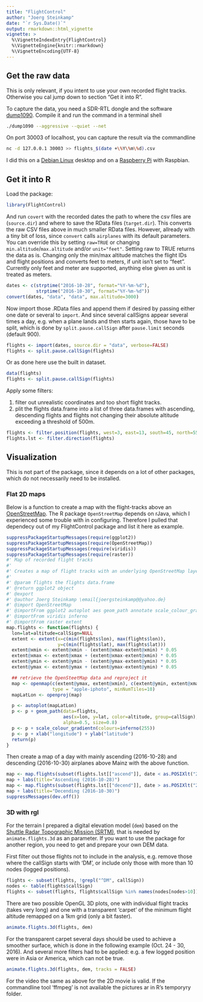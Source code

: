 ```yaml
---
title: "FlightControl"
author: "Joerg Steinkamp"
date: "`r Sys.Date()`"
output: rmarkdown::html_vignette
vignette: >
  %\VignetteIndexEntry{FlightControl}
  %\VignetteEngine{knitr::rmarkdown}
  %\VignetteEncoding{UTF-8}
---
```


## Get the raw data

This is only relevant, if you intent to use your own recorded flight tracks. Otherwise you cal jump down to section "Get it into R".

To capture the data, you need a SDR-RTL dongle and the software [dump1090](https://github.com/antirez/dump1090). Compile it and run the command in a terminal shell
```bash
./dump1090 --aggressive --quiet --net
```
On port 30003 of localhost, you can capture the result via the commandline
```bash
nc -d 127.0.0.1 30003 >> flights_$(date +\%Y\%m\%d).csv
```

I did this on a [Debian Linux](https://www.debian.org/) desktop and on a [Raspberry Pi](https://www.raspberrypi.org/) with Raspbian.

## Get it into R

Load the package:

```r
library(FlightControl)
```

And run `covert` with the recorded dates the path to where the csv files are (`source.dir`) and where to save the RData files (`target.dir`). This converts the raw CSV files above in much smaller RData files. However, allready with a tiny bit of loss, since `convert` calls `airplanes` with its default parameters. You can override this by setting `raw=TRUE` or  changing `min.altitude`/`max.altitude` and/or `unit="feet"`. Setting raw to TRUE returns the data as is. Changing only the min/max altitude matches the flight IDs and flight positions and converts feet to meters, if unit isn't set to "feet". Currently only feet and meter are supported, anything else given as unit is treated as meters. 

```r
dates <- c(strptime("2016-10-28", format="%Y-%m-%d"),
           strptime("2016-10-30", format="%Y-%m-%d"))
convert(dates, "data", "data", max.altitude=3000)
```

Now import those .RData files and append them if desired by passing either one date or several to `import`. And since several callSigns appear several times a day, e.g. when a plane lands and then starts again, those have to be split, which is done by `split.pause.callSign` after `pause.limit` seconds (default 900).

```r
flights <- import(dates, source.dir = "data", verbose=FALSE)
flights <- split.pause.callSign(flights)
```

Or as done here use the built in dataset.

```r
data(flights)
flights <- split.pause.callSign(flights)
```

Apply some filters:

1. filter out unrealistic coordinates and too short flight tracks. 
2. plit the flights data.frame into a list of three data.frames with ascending, descending flights and flights not changing their absolute altitude exceeding a threshold of 500m.

```r
flights <- filter.position(flights, west=3, east=13, south=45, north=55,length = 10)
flights.lst <- filter.direction(flights)
```

## Visualization

This is not part of the package, since it depends on a lot of other packages, which do not necessarily need to be installed.

### Flat 2D maps

Below  is a function to create a map with the flight-tracks above an [OpenStreetMap](https://www.openstreetmap.org). The R package `OpenStreetMap` depends on rJava, which I experienced some trouble with in configuring. Therefore I pulled that dependecy out of my FlightControl package and list it here as example.
```r
suppressPackageStartupMessages(require(ggplot2))
suppressPackageStartupMessages(require(OpenStreetMap))
suppressPackageStartupMessages(require(viridis))
suppressPackageStartupMessages(require(raster))
#' Map of recorded flight tracks
#'
#' Creates a map of flight tracks with an underlying OpenStreetMap layer.
#'
#' @param flights the flights data.frame
#' @return ggplot2 object
#' @export
#' @author Joerg Steinkamp \email{joergsteinkamp@@yahoo.de}
#' @import OpenStreetMap
#' @importFrom ggplot2 autoplot aes geom_path annotate scale_colour_gradientn xlab ylab
#' @importFrom viridis inferno
#' @importFrom raster extent
map.flights <- function(flights) {
  lon=lat=altitude=callSign=NULL
  extent <- extent(x=c(min(flights$lon), max(flights$lon)),
                   y=c(min(flights$lat), max(flights$lat)))
  extent@xmin <- extent@xmin - (extent@xmax-extent@xmin) * 0.05
  extent@xmax <- extent@xmax + (extent@xmax-extent@xmin) * 0.05
  extent@ymin <- extent@ymin - (extent@ymax-extent@ymin) * 0.05
  extent@ymax <- extent@ymax + (extent@ymax-extent@ymin) * 0.05

  ## retrieve the OpenSteetMap data and reproject it
  map <- openmap(c(extent@ymax, extent@xmin), c(extent@ymin, extent@xmax),
                 type = "apple-iphoto", minNumTiles=10)
  mapLatLon <- openproj(map)

  p <- autoplot(mapLatLon)
  p <- p + geom_path(data=flights,
                     aes(x=lon, y=lat, color=altitude, group=callSign),
                     alpha=0.5, size=0.8)
  p <- p + scale_colour_gradientn(colours=inferno(255))
  p <- p + xlab("longitude") + ylab("latitude")
  return(p)
}
```

Then create a map of a day with mainly ascending (2016-10-28) and descending (2016-10-30) airplanes above Mainz with the above function.

```r
map <- map.flights(subset(flights.lst[["ascend"]], date < as.POSIXlt("2016-10-29 00:00:00")))
map + labs(title="Ascending (2016-10-28)")
map <- map.flights(subset(flights.lst[["decend"]], date > as.POSIXlt("2016-10-30 00:00:00")))
map + labs(title="Decending (2016-10-30)")
suppressMessages(dev.off())
```

### 3D with rgl

For the terrain I prepared a digital elevation model (`dem`) based on the [Shuttle Radar Topographic Mission (SRTM)](http://www2.jpl.nasa.gov/srtm/), that is needed by `animate.flights.3d` as an parameter. If you want to use  the package for another region, you need to get and prepare your own DEM data.

First filter out those flights not to include in the analysis, e.g. remove those where the callSign starts with 'DM', or include only those with more than 10 nodes (logged positions).
```r
flights <- subset(flights, !grepl("^DM", callSign))
nodes <- table(flights$callSign)
flights <- subset(flights, flights$callSign %in% names(nodes[nodes>10]))
```

There are two possible OpenGL 3D plots, one with individual flight tracks (takes very long) and one with a transparent 'carpet' of the minimum flight altitude remapped on a 1km grid (only a bit faster).

```r
animate.flights.3d(flights, dem)
```

For the transparent carpet several days should be used to achieve a smoother surface, which is done in the following example (Oct. 24 - 30, 2016). And several more filters had to be applied: e.g. a few logged position were in Asia or America, which can not be true.

```r
animate.flights.3d(flights, dem, tracks = FALSE)
```

For the video the same as above for the 2D movie is valid. If the commandline tool 'ffmpeg' is not available the pictures ar in R's temporyry folder. 